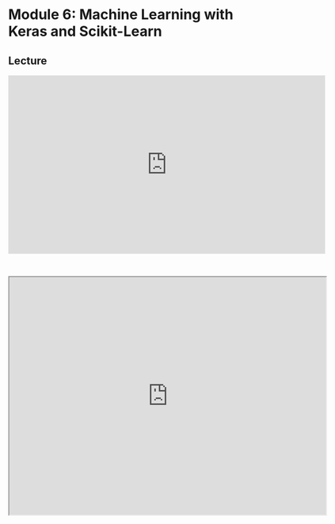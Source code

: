 # Module 6: Machine Learning with Keras and Scikit-Learn

## Lecture

<iframe width="640" height="360" src="https://www.youtube.com/embed/lXw6G7o44hU?si=Qw9D6sAFzUNC9bUe" title="YouTube video player" frameborder="0" allow="accelerometer; autoplay; clipboard-write; encrypted-media; gyroscope; picture-in-picture; web-share" referrerpolicy="strict-origin-when-cross-origin" allowfullscreen></iframe>

<br>

<iframe src="https://drive.google.com/file/d/1p2QHlx5Yq6klQMnAxC_G0CDLubCaiBUc/preview" width="640" height="480" allow="autoplay"></iframe>
